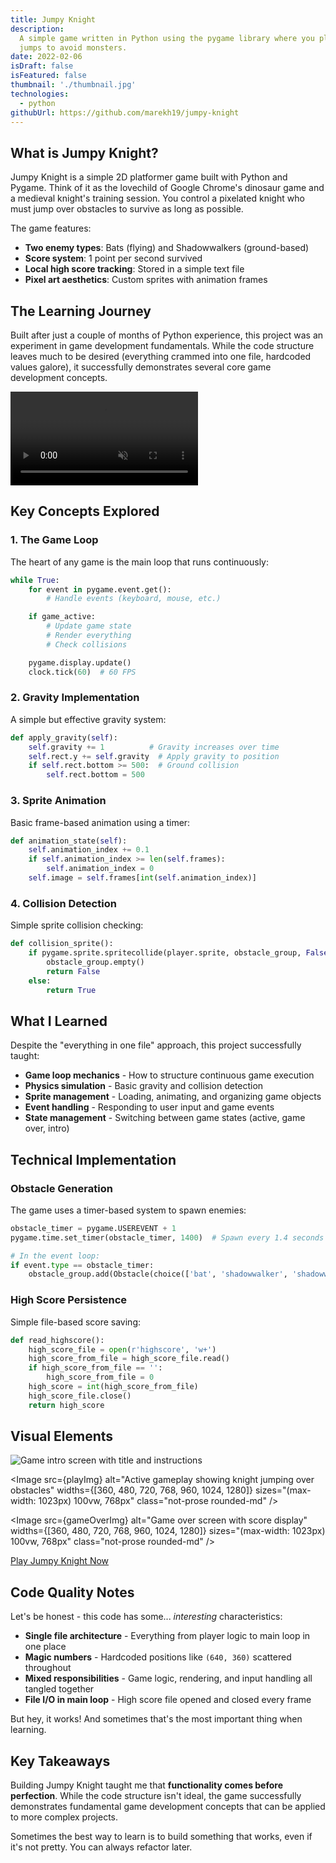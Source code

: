 ```yaml
---
title: Jumpy Knight
description:
  A simple game written in Python using the pygame library where you play as a knight that
  jumps to avoid monsters.
date: 2022-02-06
isDraft: false
isFeatured: false
thumbnail: './thumbnail.jpg'
technologies:
  - python
githubUrl: https://github.com/marekh19/jumpy-knight
---
```




## What is Jumpy Knight?

Jumpy Knight is a simple 2D platformer game built with Python and Pygame. Think of it as
the lovechild of Google Chrome's dinosaur game and a medieval knight's training session.
You control a pixelated knight who must jump over obstacles to survive as long as
possible.

The game features:

- **Two enemy types**: Bats (flying) and Shadowwalkers (ground-based)
- **Score system**: 1 point per second survived
- **Local high score tracking**: Stored in a simple text file
- **Pixel art aesthetics**: Custom sprites with animation frames

## The Learning Journey

Built after just a couple of months of Python experience, this project was an experiment
in game development fundamentals. While the code structure leaves much to be desired
(everything crammed into one file, hardcoded values galore), it successfully demonstrates
several core game development concepts.

<video
  src="/videos/jumpy-knight.webm"
  className="h-auto w-full rounded-md"
  autoPlay
  loop
  muted
  playsInline
/>

## Key Concepts Explored

### 1. The Game Loop

The heart of any game is the main loop that runs continuously:

```python
while True:
    for event in pygame.event.get():
        # Handle events (keyboard, mouse, etc.)

    if game_active:
        # Update game state
        # Render everything
        # Check collisions

    pygame.display.update()
    clock.tick(60)  # 60 FPS
```

### 2. Gravity Implementation

A simple but effective gravity system:

```python
def apply_gravity(self):
    self.gravity += 1          # Gravity increases over time
    self.rect.y += self.gravity  # Apply gravity to position
    if self.rect.bottom >= 500:  # Ground collision
        self.rect.bottom = 500
```

### 3. Sprite Animation

Basic frame-based animation using a timer:

```python
def animation_state(self):
    self.animation_index += 0.1
    if self.animation_index >= len(self.frames):
        self.animation_index = 0
    self.image = self.frames[int(self.animation_index)]
```

### 4. Collision Detection

Simple sprite collision checking:

```python
def collision_sprite():
    if pygame.sprite.spritecollide(player.sprite, obstacle_group, False):
        obstacle_group.empty()
        return False
    else:
        return True
```

## What I Learned

Despite the "everything in one file" approach, this project successfully taught:

- **Game loop mechanics** - How to structure continuous game execution
- **Physics simulation** - Basic gravity and collision detection
- **Sprite management** - Loading, animating, and organizing game objects
- **Event handling** - Responding to user input and game events
- **State management** - Switching between game states (active, game over, intro)

## Technical Implementation

### Obstacle Generation

The game uses a timer-based system to spawn enemies:

```python
obstacle_timer = pygame.USEREVENT + 1
pygame.time.set_timer(obstacle_timer, 1400)  # Spawn every 1.4 seconds

# In the event loop:
if event.type == obstacle_timer:
    obstacle_group.add(Obstacle(choice(['bat', 'shadowwalker', 'shadowwalker'])))
```

### High Score Persistence

Simple file-based score saving:

```python
def read_highscore():
    high_score_file = open(r'highscore', 'w+')
    high_score_from_file = high_score_file.read()
    if high_score_from_file == '':
        high_score_from_file = 0
    high_score = int(high_score_from_file)
    high_score_file.close()
    return high_score
```

## Visual Elements

<div className="flex flex-col gap-10">
  <Image
    src={introImg}
    alt="Game intro screen with title and instructions"
    widths={[360, 480, 720, 768, 960, 1024, 1280]}
    sizes="(max-width: 1023px) 100vw, 768px"
    class="not-prose rounded-md"
  />

<Image
  src={playImg}
  alt="Active gameplay showing knight jumping over obstacles"
  widths={[360, 480, 720, 768, 960, 1024, 1280]}
  sizes="(max-width: 1023px) 100vw, 768px"
  class="not-prose rounded-md"
/>

  <Image
    src={gameOverImg}
    alt="Game over screen with score display"
    widths={[360, 480, 720, 768, 960, 1024, 1280]}
    sizes="(max-width: 1023px) 100vw, 768px"
    class="not-prose rounded-md"
  />
</div>

<div className="mx-auto mt-10 hidden w-fit lg:block">
  <a
    href={`https://github.com/marekh19/jumpy-knight`}
    className="btn btn-lg btn-primary"
    rel="noopener"
    target="_blank"
  >
    <span className="text-primary-content">Play Jumpy Knight Now</span>
  </a>
</div>

## Code Quality Notes

Let's be honest - this code has some... _interesting_ characteristics:

- **Single file architecture** - Everything from player logic to main loop in one place
- **Magic numbers** - Hardcoded positions like `(640, 360)` scattered throughout
- **Mixed responsibilities** - Game logic, rendering, and input handling all tangled
  together
- **File I/O in main loop** - High score file opened and closed every frame

But hey, it works! And sometimes that's the most important thing when learning.

## Key Takeaways

Building Jumpy Knight taught me that **functionality comes before perfection**. While the
code structure isn't ideal, the game successfully demonstrates fundamental game
development concepts that can be applied to more complex projects.

Sometimes the best way to learn is to build something that works, even if it's not pretty.
You can always refactor later.
